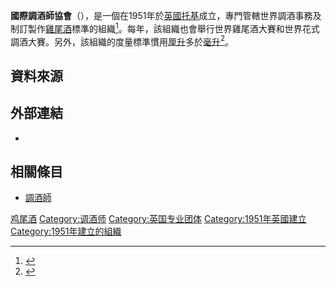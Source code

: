 '''國際調酒師協會'''（{{lang-en|'''International Bartenders Association'''}}），是一個在1951年於[[英國|英國]][[托基|托基]]成立，專門管轄世界調酒事務及制訂製作[[雞尾酒|雞尾酒]]標準的組織<ref>{{Cite web |url=http://www.iba-world.com/index.php?option=com_content&view=article&id=156&Itemid=517 |title=How It Started |accessdate=2013-12-13 |archive-date=2015-08-01 |archive-url=https://web.archive.org/web/20150801042853/http://www.iba-world.com/index.php?option=com_content&view=article&id=156&Itemid=517 |dead-url=no }}</ref>。每年，該組織也會舉行世界雞尾酒大賽和世界花式調酒大賽。另外，該組織的度量標準慣用[[厘升|厘升]]多於[[毫升|毫升]]<ref>{{Cite web |url=http://www.iba-world.org/english/congress/rules.php |title=Rules |accessdate=2013-12-13 |archive-date=2013-01-24 |archive-url=https://web.archive.org/web/20130124183410/http://www.iba-world.org/english/congress/rules.php |dead-url=no }}</ref>。

==資料來源==
{{reflist}}

==外部連結==
* {{Official website|http://www.iba-world.com}}

==相關條目==
* [[調酒師|調酒師]]

{{组织小作品}}
{{国际调酒师协会官方鸡尾酒}}
[[Category:鸡尾酒|]]
[[Category:调酒师|Category:调酒师]]
[[Category:英国专业团体|Category:英国专业团体]]
[[Category:1951年英國建立|Category:1951年英國建立]]
[[Category:1951年建立的組織|Category:1951年建立的組織]]